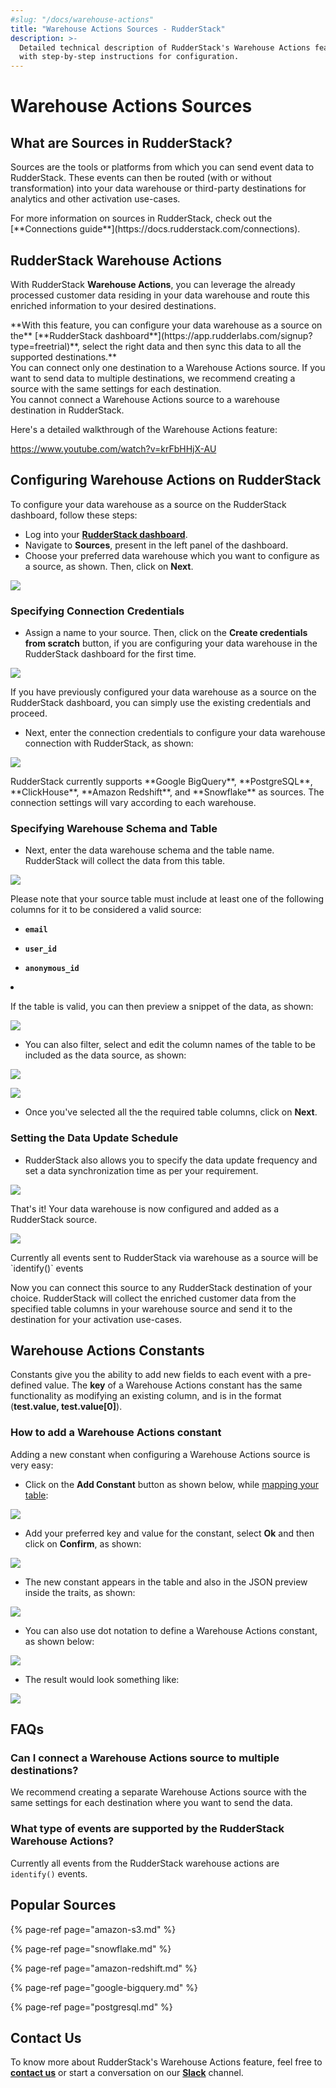 ```yaml
---
#slug: "/docs/warehouse-actions"
title: "Warehouse Actions Sources - RudderStack"
description: >-
  Detailed technical description of RudderStack's Warehouse Actions feature,
  with step-by-step instructions for configuration.
---
```


# Warehouse Actions Sources

## What are Sources in RudderStack?

Sources are the tools or platforms from which you can send event data to RudderStack. These events can then be routed \(with or without transformation\) into your data warehouse or third-party destinations for analytics and other activation use-cases.

<div class="successBlock">
  For more information on sources in RudderStack, check out the [**Connections
  guide**](https://docs.rudderstack.com/connections).
</div>

## RudderStack Warehouse Actions

With RudderStack **Warehouse Actions**, you can leverage the already processed customer data residing in your data warehouse and route this enriched information to your desired destinations.

<div class="successBlock">
  **With this feature, you can configure your data warehouse as a source on
  the** [**RudderStack
  dashboard**](https://app.rudderlabs.com/signup?type=freetrial)**, select the
  right data and then sync this data to all the supported destinations.**
</div>

<div class="infoBlock">
You can connect only one destination to a Warehouse Actions source. If you want to send data to multiple destinations, we recommend creating a source with the same settings for each destination.

</div>

<div class="warningBlock">
You cannot connect a Warehouse Actions source to a warehouse destination in RudderStack.

</div>

Here's a detailed walkthrough of the Warehouse Actions feature:

https://www.youtube.com/watch?v=krFbHHjX-AU

## Configuring Warehouse Actions on RudderStack

To configure your data warehouse as a source on the RudderStack dashboard, follow these steps:

- Log into your [**RudderStack dashboard**](https://app.rudderlabs.com/signup?type=freetrial).
- Navigate to **Sources**, present in the left panel of the dashboard.
- Choose your preferred data warehouse which you want to configure as a source, as shown. Then, click on **Next**.

![](../.gitbook/assets/1%20%288%29.png)

### Specifying Connection Credentials

- Assign a name to your source. Then, click on the **Create credentials from scratch** button, if you are configuring your data warehouse in the RudderStack dashboard for the first time.

![](../.gitbook/assets/2%20%281%29%20%281%29.png)

<div class="infoBlock">
If you have previously configured your data warehouse as a source on the RudderStack dashboard, you can simply use the existing credentials and proceed.

</div>

- Next, enter the connection credentials to configure your data warehouse connection with RudderStack, as shown:

![](../.gitbook/assets/screen-shot-2020-12-08-at-9.37.06-pm.png)

<div class="warningBlock">
RudderStack currently supports **Google BigQuery**, **PostgreSQL**, **ClickHouse**, **Amazon Redshift**, and **Snowflake** as sources. The connection settings will vary according to each warehouse.

</div>

### Specifying Warehouse Schema and Table

- Next, enter the data warehouse schema and the table name. RudderStack will collect the data from this table.

![](../.gitbook/assets/4%20%287%29.png)

<div class="warningBlock">
Please note that your source table must include at least one of the following columns for it to be considered a valid source:

- **`email`**
- **`user_id`**
- **`anonymous_id`**

  </div>

- If the table is valid, you can then preview a snippet of the data, as shown:

![](../.gitbook/assets/5.png)

- You can also filter, select and edit the column names of the table to be included as the data source, as shown:

![](../.gitbook/assets/6%20%286%29.png)

![](../.gitbook/assets/7%20%282%29%20%281%29.png)

- Once you've selected all the the required table columns, click on **Next**.

### Setting the Data Update Schedule

- RudderStack also allows you to specify the data update frequency and set a data synchronization time as per your requirement.

![](../.gitbook/assets/8.png)

That's it! Your data warehouse is now configured and added as a RudderStack source.

![](../.gitbook/assets/9.png)

<div class="infoBlock">
Currently all events sent to RudderStack via warehouse as a source will be `identify()` events

</div>

Now you can connect this source to any RudderStack destination of your choice. RudderStack will collect the enriched customer data from the specified table columns in your warehouse source and send it to the destination for your activation use-cases.

## Warehouse Actions Constants

Constants give you the ability to add new fields to each event with a pre-defined value. The **key** of a Warehouse Actions constant has the same functionality as modifying an existing column, and is in the format \(**test.value, test.value\[0\]**\).

### How to add a Warehouse Actions constant

Adding a new constant when configuring a Warehouse Actions source is very easy:

- Click on the **Add Constant** button as shown below, while [mapping your table](https://docs.rudderstack.com/warehouse-actions#specifying-warehouse-schema-and-table):

![](../.gitbook/assets/image%20%2877%29.png)

- Add your preferred key and value for the constant, select **Ok** and then click on **Confirm**, as shown:

![](../.gitbook/assets/image%20%2876%29.png)

- The new constant appears in the table and also in the JSON preview inside the traits, as shown:

![](../.gitbook/assets/screenshot_2021-03-18_at_3.51.11_pm.png)

- You can also use dot notation to define a Warehouse Actions constant, as shown below:

![](../.gitbook/assets/screenshot_2021-03-18_at_3.52.00_pm.png)

- The result would look something like:

![](../.gitbook/assets/screenshot_2021-03-18_at_3.52.26_pm.png)

## FAQs

### Can I connect a Warehouse Actions source to multiple destinations?

We recommend creating a separate Warehouse Actions source with the same settings for each destination where you want to send the data.

### What type of events are supported by the RudderStack Warehouse Actions?

Currently all events from the RudderStack warehouse actions are `identify()` events.

## Popular Sources

{% page-ref page="amazon-s3.md" %}

{% page-ref page="snowflake.md" %}

{% page-ref page="amazon-redshift.md" %}

{% page-ref page="google-bigquery.md" %}

{% page-ref page="postgresql.md" %}

## Contact Us

To know more about RudderStack's Warehouse Actions feature, feel free to [**contact us**](mailto:%20docs@rudderstack.com) or start a conversation on our [**Slack**](https://resources.rudderstack.com/join-rudderstack-slack) channel.

